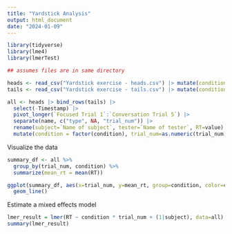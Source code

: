```yaml
---
title: "Yardstick Analysis"
output: html_document
date: "2024-01-09"
---
```


```r
library(tidyverse)
library(lme4)
library(lmerTest)

## assumes files are in same directory

heads <- read_csv("Yardstick exercise - heads.csv") |> mutate(condition="focus_first")
tails <- read_csv("Yardstick exercise - tails.csv") |> mutate(condition="conversation_first") 

all <- heads |> bind_rows(tails) |> 
  select(-Timestamp) |> 
  pivot_longer(`Focused Trial 1`:`Conversation Trial 5`) |> 
  separate(name, c("type", NA, "trial_num")) |> 
  rename(subject=`Name of subject`, tester=`Name of tester`, RT=value) %>%
  mutate(condition = factor(condition), trial_num=as.numeric(trial_num))

```


Visualize the data

```r

summary_df <- all %>%
  group_by(trial_num, condition) %>%
  summarize(mean_rt = mean(RT))

ggplot(summary_df, aes(x=trial_num, y=mean_rt, group=condition, color=condition)) + 
  geom_line()
```

Estimate a mixed effects model

```r

lmer_result = lmer(RT ~ condition * trial_num + (1|subject), data=all)
summary(lmer_result)
```

